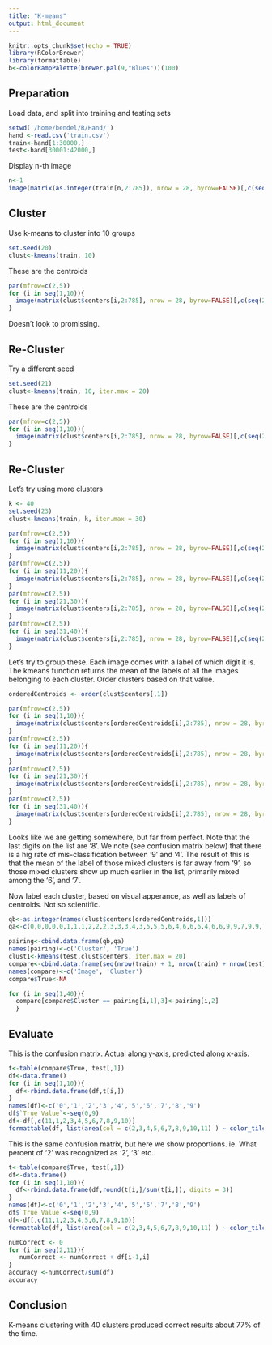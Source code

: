 ```yaml
---
title: "K-means"
output: html_document
---
```


```r
knitr::opts_chunk$set(echo = TRUE)
library(RColorBrewer)
library(formattable)
b<-colorRampPalette(brewer.pal(9,"Blues"))(100)

```

## Preparation

Load data, and split into training and testing sets
```r

setwd('/home/bendel/R/Hand/')
hand <-read.csv('train.csv')
train<-hand[1:30000,]
test<-hand[30001:42000,]
```

Display n-th image
```r
n<-1
image(matrix(as.integer(train[n,2:785]), nrow = 28, byrow=FALSE)[,c(seq(28,1))],col = b, axes = FALSE)
```


## Cluster

Use k-means to cluster into 10 groups
```r
set.seed(20)
clust<-kmeans(train, 10)
```

These are the centroids
```r
par(mfrow=c(2,5))
for (i in seq(1,10)){
  image(matrix(clust$centers[i,2:785], nrow = 28, byrow=FALSE)[,c(seq(28,1))], xlab = paste('Cluster number', i, sep = ' '), col = b, axes = FALSE)
}
```

Doesn't look to promissing.

## Re-Cluster

Try a different seed

```r
set.seed(21)
clust<-kmeans(train, 10, iter.max = 20)
```

These are the centroids
```r
par(mfrow=c(2,5))
for (i in seq(1,10)){
  image(matrix(clust$centers[i,2:785], nrow = 28, byrow=FALSE)[,c(seq(28,1))], xlab = paste('Cluster number', i, sep = ' '), col = b, axes = FALSE)
}
```

## Re-Cluster

Let's try using more clusters
```r
k <- 40
set.seed(23)
clust<-kmeans(train, k, iter.max = 30)
```

```r
par(mfrow=c(2,5))
for (i in seq(1,10)){
  image(matrix(clust$centers[i,2:785], nrow = 28, byrow=FALSE)[,c(seq(28,1))], xlab = paste('Cluster number', i, sep = ' '), col = b, axes = FALSE)
}
par(mfrow=c(2,5))
for (i in seq(11,20)){
  image(matrix(clust$centers[i,2:785], nrow = 28, byrow=FALSE)[,c(seq(28,1))], xlab = paste('Cluster number', i+10, sep = ' '), col = b, axes = FALSE)
}
par(mfrow=c(2,5))
for (i in seq(21,30)){
  image(matrix(clust$centers[i,2:785], nrow = 28, byrow=FALSE)[,c(seq(28,1))], xlab = paste('Cluster number', i+20, sep = ' '), col = b, axes = FALSE)
}
par(mfrow=c(2,5))
for (i in seq(31,40)){
  image(matrix(clust$centers[i,2:785], nrow = 28, byrow=FALSE)[,c(seq(28,1))], xlab = paste('Cluster number', i+30, sep = ' '), col = b, axes = FALSE)
}


```

Let's try to group these. Each image comes with a label of which digit it is. The kmeans function returns the mean of the labels of all the images belonging to each cluster. Order clusters based on that value. 
```r
orderedCentroids <- order(clust$centers[,1])

par(mfrow=c(2,5))
for (i in seq(1,10)){
  image(matrix(clust$centers[orderedCentroids[i],2:785], nrow = 28, byrow=FALSE)[,c(seq(28,1))], xlab = paste('Cluster number', orderedCentroids[i], sep = ' '), col = b, axes = FALSE)
}
par(mfrow=c(2,5))
for (i in seq(11,20)){
  image(matrix(clust$centers[orderedCentroids[i],2:785], nrow = 28, byrow=FALSE)[,c(seq(28,1))], xlab = paste('Cluster number', orderedCentroids[i], sep = ' '), col = b, axes = FALSE)
}
par(mfrow=c(2,5))
for (i in seq(21,30)){
  image(matrix(clust$centers[orderedCentroids[i],2:785], nrow = 28, byrow=FALSE)[,c(seq(28,1))], xlab = paste('Cluster number', orderedCentroids[i], sep = ' '), col = b, axes = FALSE)
}
par(mfrow=c(2,5))
for (i in seq(31,40)){
  image(matrix(clust$centers[orderedCentroids[i],2:785], nrow = 28, byrow=FALSE)[,c(seq(28,1))], xlab = paste('Cluster number', orderedCentroids[i], sep = ' '), col = b, axes = FALSE)
}
```

Looks like we are getting somewhere, but far from perfect. Note that the last digits on the list are '8'. We note (see confusion matrix below) that there is a hig rate of mis-classification between '9' and '4'. The result of this is that the mean of the label of those mixed clusters is far away from '9', so those mixed clusters show up much earlier in the list, primarily mixed among the '6', and '7'.

Now label each cluster, based on visual apperance, as well as labels of centroids. Not so scientific.

```r
qb<-as.integer(names(clust$centers[orderedCentroids,1]))
qa<-c(0,0,0,0,0,1,1,1,2,2,2,3,3,3,4,3,5,5,5,6,4,6,6,6,4,6,6,9,9,7,9,9,7,7,7,7,8,9,8,8)

pairing<-cbind.data.frame(qb,qa)
names(pairing)<-c('Cluster', 'True')
clust1<-kmeans(test,clust$centers, iter.max = 20)
compare<-cbind.data.frame(seq(nrow(train) + 1, nrow(train) + nrow(test)), clust1$cluster)
names(compare)<-c('Image', 'Cluster')
compare$True<-NA

for (i in seq(1,40)){
  compare[compare$Cluster == pairing[i,1],3]<-pairing[i,2]
  }
```

## Evaluate

This is the confusion matrix. Actual along y-axis, predicted along x-axis.
```r
t<-table(compare$True, test[,1])
df<-data.frame()
for (i in seq(1,10)){
  df<-rbind.data.frame(df,t[i,])
}
names(df)<-c('0','1','2','3','4','5','6','7','8','9')
df$`True Value`<-seq(0,9)
df<-df[,c(11,1,2,3,4,5,6,7,8,9,10)]
formattable(df, list(area(col = c(2,3,4,5,6,7,8,9,10,11) ) ~ color_tile("white", "blue")))
```

This is the same confusion matrix, but here we show proportions. ie. What percent of '2' was recognized as '2', '3' etc..

```r
t<-table(compare$True, test[,1])
df<-data.frame()
for (i in seq(1,10)){
  df<-rbind.data.frame(df,round(t[i,]/sum(t[i,]), digits = 3))
}
names(df)<-c('0','1','2','3','4','5','6','7','8','9')
df$`True Value`<-seq(0,9)
df<-df[,c(11,1,2,3,4,5,6,7,8,9,10)]
formattable(df, list(area(col = c(2,3,4,5,6,7,8,9,10,11) ) ~ color_tile("white", "blue")))
```

```r
numCorrect <- 0
for (i in seq(2,11)){
   numCorrect <- numCorrect + df[i-1,i]
}
accuracy <-numCorrect/sum(df)
accuracy
```

## Conclusion

K-means clustering with 40 clusters produced correct results about 77% of the time.

